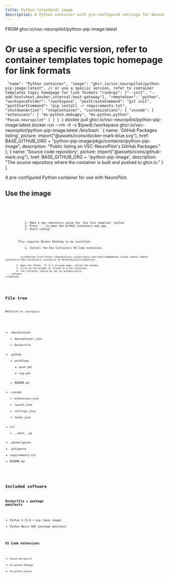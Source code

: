 ```yaml
---
title: Python (standard) image
description: A Python container with pre-configured settings for NeuroPilot.
---
```

FROM ghcr.io/vsc-neuropilot/python-pip-image:latest
# Or use a specific version, refer to container templates topic homepage for link formats
`
  "name": "Python container",
  "image": "ghcr.io/vsc-neuropilot/python-pip-image:latest", // or use a speciic version, refer to container templates topic homepage for link formats
  "runArgs": ["--init", "--add-host=host.docker.internal:host-gateway"],
  "remoteUser": "python",
  "workspaceFolder": "/workspace",
  "postCreateCommand": "git init",
  "postStartCommand": "pip install -r requirements.txt",
  "shutdownAction": "stopContainer",
  "customizations": {
    "vscode": {
      "extensions": [
        "ms-python.debugpy",
        "ms-python.python",
        "Pasu4.neuropilot"
      ]
    }
  }
}`
docker pull ghcr.io/vsc-neuropilot/python-pip-image:latest
docker run --rm -it -v $(pwd):/workspace ghcr.io/vsc-neuropilot/python-pip-image:latest /bin/bash
`
    {
        name: 'GitHub Packages listing',
        picture: import("@assets/icons/docker-mark-blue.svg"),
        href: BASE_GITHUB_ORG + "python-pip-image/pkgs/container/python-pip-image",
        description: "Public listing on VSC-NeuroPilot's GitHub Packages."
    },
    {
        name: 'Source code repository',
        picture: import("@assets/icons/github-mark.svg"),
        href: BASE_GITHUB_ORG + '/python-pip-image',
        description: "The source repository where the container is built and pushed to ghcr.io."
    }
]

A pre-configured Python container for use with NeuroPilot.

<ShowcaseProfile entries={profiles} />

## Use the image

<Tabs syncKey="containerImageObtainMethod">
    <TabItem label="Docker"><Code name="Dockerfile" lang="docker" code={DOCKERFILE} /></TabItem>
    <TabItem label=".devcontainer/devcontainer.json"><Code name=".devcontainer/devcontainer.json" lang="json" code={DEVCONTAINERJSON} /></TabItem>
    <TabItem label="Docker pull"><Code name="docker pull" lang="sh" code={DOCKERPULL} /></TabItem>
    <TabItem label="GitHub Codespaces">
        <Steps>
            1. Make a new repository using the `Use this template` button.
            2. Press `.` to open the GitHub Containers web app.
            3. Start coding! 
        </Steps>
    </TabItem>
    <TabItem label="Local dev containers">
        This requires Docker Desktop to be installed.
        <Steps>
            1. Install the Dev Containers VS Code extension.
            
               <LinkButton href="https://marketplace.visualstudio.com/item?itemName=ms-vscode-remote.remote-containers">Dev Containers listing on VS Marketplace</LinkButton>
            
            2. Open the folder. If it's already open, reload the window.
            3. Click on the prompt to reload in a dev container.
            4. The container should be set up automatically.
        </Steps>
    </TabItem>
</Tabs>

## File tree

Relative to `/workspace`:

<FileTree>

- .devcontainer
    - devcontainer.json
    - Dockerfile
- .github
    - workflows
        - push.yml
        - tag.yml
    - README.md
- .vscode
    - extensions.json
    - launch.json
    - settings.json
    - tasks.json
- src
    - \_\_main\_\_.py
- .dockerignore
- .gitignore
- requirements.txt
- README.md

</FileTree>

## Included software

### Dockerfile + package manifests

- Python 3.13.6 + pip (base image)
- Python Neuro SDK (package manifest)

### VS Code extensions

- `Pasu4.neuropilot`
- `ms-python.debugpy`
- `ms-python.python`
